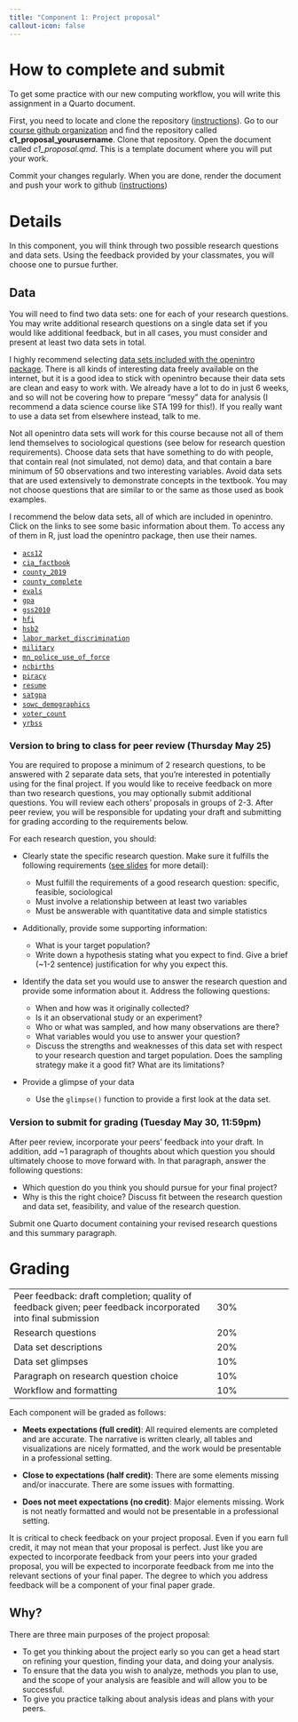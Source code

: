 ```yaml
---
title: "Component 1: Project proposal"
callout-icon: false
---
```


# How to complete and submit

To get some practice with our new computing workflow, you will write this assignment in a Quarto document. 

First, you need to locate and clone the repository ([instructions](https://soc333-sum23.github.io/computing-clonerepo.html)). Go to our [course github organization](https://github.com/soc333-sum23/soc333-sum23.github.io) and find the repository called **c1_proposal_yourusername**. Clone that repository. Open the document called *c1_proposal.qmd*. This is a template document where you will put your work. 

Commit your changes regularly. When you are done, render the document and push your work to github ([instructions](https://soc333-sum23.github.io/computing-clonerepo.html#how-to-commit-and-push-changes))

# Details

In this component, you will think through two possible research questions and data sets.
Using the feedback provided by your classmates, you will choose one to pursue further.

## Data

You will need to find two data sets: one for each of your research questions.
You may write additional research questions on a single data set if you would like additional feedback, but in all cases, you must consider and present at least two data sets in total.

I highly recommend selecting [data sets included with the openintro package](https://www.openintro.org/data/).
There is all kinds of interesting data freely available on the internet, but it is a good idea to stick with openintro because their data sets are clean and easy to work with.
We already have a lot to do in just 6 weeks, and so will not be covering how to prepare "messy" data for analysis (I recommend a data science course like STA 199 for this!).
If you really want to use a data set from elsewhere instead, talk to me.

Not all openintro data sets will work for this course because not all of them lend themselves to sociological questions (see below for research question requirements).
Choose data sets that have something to do with people, that contain real (not simulated, not demo) data, and that contain a bare minimum of 50 observations and two interesting variables.
Avoid data sets that are used extensively to demonstrate concepts in the textbook.
You may not choose questions that are similar to or the same as those used as book examples.

I recommend the below data sets, all of which are included in openintro.
Click on the links to see some basic information about them.
To access any of them in R, just load the openintro package, then use their names.

-   [`acs12`](https://www.openintro.org/data/index.php?data=acs12)
-   [`cia_factbook`](https://www.openintro.org/data/index.php?data=cia_factbook)
-   [`county_2019`](https://www.openintro.org/data/index.php?data=county_2019)
-   [`county_complete`](https://www.openintro.org/data/index.php?data=county_complete)
-   [`evals`](https://www.openintro.org/data/index.php?data=evals)
-   [`gpa`](https://www.openintro.org/data/index.php?data=gpa)
-   [`gss2010`](https://www.openintro.org/data/index.php?data=gss2010)
-   [`hfi`](https://www.openintro.org/data/index.php?data=hfi)
-   [`hsb2`](https://www.openintro.org/data/index.php?data=hsb2)
-   [`labor_market_discrimination`](https://www.openintro.org/data/index.php?data=labor_market_discrimination)
-   [`military`](https://www.openintro.org/data/index.php?data=military)
-   [`mn_police_use_of_force`](https://www.openintro.org/data/index.php?data=mn_police_use_of_force)
-   [`ncbirths`](https://www.openintro.org/data/index.php?data=ncbirths)
-   [`piracy`](https://www.openintro.org/data/index.php?data=piracy)
-   [`resume`](https://www.openintro.org/data/index.php?data=resume)
-   [`satgpa`](https://www.openintro.org/data/index.php?data=satgpa)
-   [`sowc_demographics`](https://www.openintro.org/data/index.php?data=sowc_demographics)
-   [`voter_count`](https://www.openintro.org/data/index.php?data=voter_count)
-   [`yrbss`](https://www.openintro.org/data/index.php?data=yrbss)

### Version to bring to class for peer review (Thursday May 25)

You are required to propose a minimum of 2 research questions, to be answered with 2 separate data sets, that you're interested in potentially using for the final project.
If you would like to receive feedback on more than two research questions, you may optionally submit additional questions.
You will review each others' proposals in groups of 2-3.
After peer review, you will be responsible for updating your draft and submitting for grading according to the requirements below.

For each research question, you should:

-   Clearly state the specific research question.
    Make sure it fulfills the following requirements ([see slides](https://soc333-sum23.github.io/slides/03-computing.html#/title-slide) for more detail):

    -   Must fulfill the requirements of a good research question: specific, feasible, sociological
    -   Must involve a relationship between at least two variables
    -   Must be answerable with quantitative data and simple statistics

-   Additionally, provide some supporting information:

    -   What is your target population?
    -   Write down a hypothesis stating what you expect to find. Give a brief (\~1-2 sentence) justification for why you expect this.

-   Identify the data set you would use to answer the research question and provide some information about it.
    Address the following questions:

    -   When and how was it originally collected?
    -   Is it an observational study or an experiment?
    -   Who or what was sampled, and how many observations are there?
    -   What variables would you use to answer your question?
    -   Discuss the strengths and weaknesses of this data set with respect to your research question and target population. Does the sampling strategy make it a good fit? What are its limitations? 

-   Provide a glimpse of your data

    -   Use the `glimpse()` function to provide a first look at the data set.

### Version to submit for grading (Tuesday May 30, 11:59pm)

After peer review, incorporate your peers' feedback into your draft.
In addition, add \~1 paragraph of thoughts about which question you should ultimately choose to move forward with.
In that paragraph, answer the following questions:

-   Which question do you think you should pursue for your final project?
-   Why is this the right choice? Discuss fit between the research question and data set, feasibility, and value of the research question.

Submit one Quarto document containing your revised research questions and this summary paragraph.

# Grading

|                                                                                                              |     |
|----------------------------------------------------|--------------------|
| Peer feedback: draft completion; quality of feedback given; peer feedback incorporated into final submission | 30% |
| Research questions                                                                                           | 20% |
| Data set descriptions                                                                                        | 20% |
| Data set glimpses                                                                                            | 10% |
| Paragraph on research question choice                                                                        | 10% |
| Workflow and formatting                                                                                      | 10% |

Each component will be graded as follows:

-   **Meets expectations (full credit)**: All required elements are completed and are accurate.
    The narrative is written clearly, all tables and visualizations are nicely formatted, and the work would be presentable in a professional setting.

-   **Close to expectations (half credit)**: There are some elements missing and/or inaccurate.
    There are some issues with formatting.

-   **Does not meet expectations (no credit)**: Major elements missing.
    Work is not neatly formatted and would not be presentable in a professional setting.

It is critical to check feedback on your project proposal.
Even if you earn full credit, it may not mean that your proposal is perfect.
Just like you are expected to incorporate feedback from your peers into your graded proposal, you will be expected to incorporate feedback from me into the relevant sections of your final paper.
The degree to which you address feedback will be a component of your final paper grade.

::: callout-tip
# Why?

There are three main purposes of the project proposal:

-   To get you thinking about the project early so you can get a head start on refining your question, finding your data, and doing your analysis.
-   To ensure that the data you wish to analyze, methods you plan to use, and the scope of your analysis are feasible and will allow you to be successful.
-   To give you practice talking about analysis ideas and plans with your peers.
:::
